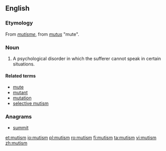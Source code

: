 ==English==

===Etymology===
From {{etyl|fr|en}} ''[[mutisme]]'', from {{etyl|la|en}} ''[[mutus]]'' "mute".

===Noun===
{{wikipedia}}
{{en-noun|~}}

# A psychological disorder in which the sufferer cannot speak in certain situations.

====Related terms====
* [[mute]]
* [[mutant]]
* [[mutation]]
* [[selective mutism]]

===Anagrams===
* [[summit#English|summit]]

[[et:mutism]]
[[io:mutism]]
[[pl:mutism]]
[[ro:mutism]]
[[fi:mutism]]
[[ta:mutism]]
[[vi:mutism]]
[[zh:mutism]]